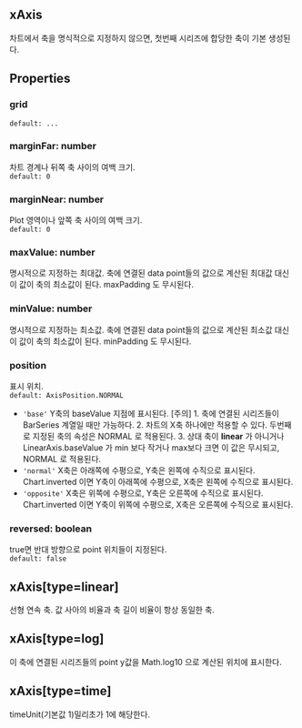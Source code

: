 ## xAxis
차트에서 축을 명식적으로 지정하지 않으면, 첫번째 시리즈에 합당한 축이 기본 생성된다.
## Properties

### grid
`default: ...`  

### marginFar: number
차트 경계나 뒤쪽 축 사이의 여백 크기.  
`default: 0`  

### marginNear: number
Plot 영역이나 앞쪽 축 사이의 여백 크기.  
`default: 0`  

### maxValue: number
명시적으로 지정하는 최대값.
축에 연결된 data point들의 값으로 계산된 최대값 대신 이 값이 축의 최소값이 된다.
 maxPadding 도 무시된다.  

### minValue: number
명시적으로 지정하는 최소값.
축에 연결된 data point들의 값으로 계산된 최소값 대신 이 값이 축의 최소값이 된다.
 minPadding 도 무시된다.  

### position
표시 위치.  
`default: AxisPosition.NORMAL`  
- `'base'` Y축의 baseValue 지점에 표시된다.      [주의]   1. 축에 연결된 시리즈들이 BarSeries 계열일 때만 가능하다.  2. 차트의 X축 하나에만 적용할 수 있다. 두번째로 지정된 축의 속성은  NORMAL 로 적용된다.  3. 상대 축이 **linear** 가 아니거나  LinearAxis.baseValue 가 min 보다 작거나 max보다 크면 이 값은 무시되고,      NORMAL 로 적용된다.
- `'normal'` X축은 아래쪽에 수평으로, Y축은 왼쪽에 수직으로 표시된다.       Chart.inverted 이면 Y축이 아래쪽에 수평으로, X축은 왼쪽에 수직으로 표시된다.
- `'opposite'` X축은 위쪽에 수평으로, Y축은 오른쪽에 수직으로 표시된다.       Chart.inverted 이면 Y축이 위쪽에 수평으로, X축은 오른쪽에 수직으로 표시된다.
### reversed: boolean
true면 반대 방향으로 point 위치들이 지정된다.  
`default: false`  
## xAxis[type=linear]
선형 연속 축.
값 사아의 비율과 축 길이 비율이 항상 동일한 축.
## xAxis[type=log]
이 축에 연결된 시리즈들의 point y값을  Math.log10 으로 계산된 위치에 표시한다.
## xAxis[type=time]
timeUnit(기본값 1)밀리초가 1에 해당한다.
